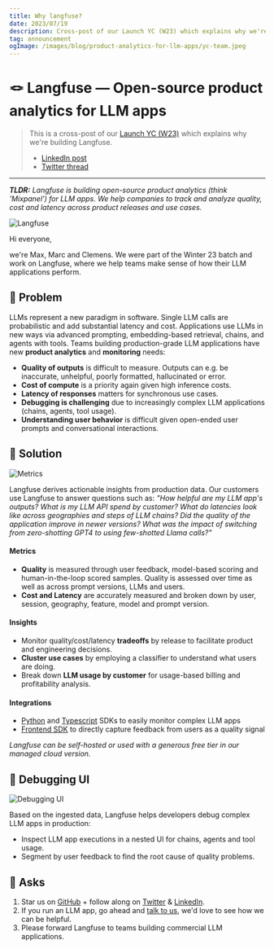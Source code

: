 ```yaml
---
title: Why langfuse?
date: 2023/07/19
description: Cross-post of our Launch YC (W23) which explains why we're building Langfuse.
tag: announcement
ogImage: /images/blog/product-analytics-for-llm-apps/yc-team.jpeg
---
```


# 🪢 Langfuse — Open-source product analytics for LLM apps

> This is a cross-post of our [Launch YC (W23)](https://www.ycombinator.com/launches/J2s-langfuse-open-source-product-analytics-for-llm-apps) which explains why we're building Langfuse.
>
> - [LinkedIn post](https://www.linkedin.com/feed/update/urn:li:activity:7087446200353783808/)
> - [Twitter thread](https://twitter.com/MarcKlingen/status/1681687868534652928)

---

_**TLDR:** Langfuse is building open-source product analytics (think 'Mixpanel') for LLM apps. We help companies to track and analyze quality, cost and latency across product releases and use cases._

![Langfuse](/images/blog/product-analytics-for-llm-apps/yc-team.jpeg)

Hi everyone,

we're Max, Marc and Clemens. We were part of the Winter 23 batch and work on Langfuse, where we help teams make sense of how their LLM applications perform.

## 🤯 Problem

LLMs represent a new paradigm in software. Single LLM calls are probabilistic and add substantial latency and cost. Applications use LLMs in new ways via advanced prompting, embedding-based retrieval, chains, and agents with tools. Teams building production-grade LLM applications have new **product analytics** and **monitoring** needs:

- **Quality of outputs** is difficult to measure. Outputs can e.g. be inaccurate, unhelpful, poorly formatted, hallucinated or error.
- **Cost of compute** is a priority again given high inference costs.
- **Latency of responses** matters for synchronous use cases.
- **Debugging is challenging** due to increasingly complex LLM applications (chains, agents, tool usage).
- **Understanding user behavior** is difficult given open-ended user prompts and conversational interactions.

## 🧠 Solution

![Metrics](/images/blog/product-analytics-for-llm-apps/metrics.png)

Langfuse derives actionable insights from production data. Our customers use Langfuse to answer questions such as: _"How helpful are my LLM app's outputs? What is my LLM API spend by customer? What do latencies look like across geographies and steps of LLM chains? Did the quality of the application improve in newer versions? What was the impact of switching from zero-shotting GPT4 to using few-shotted Llama calls?"_

#### Metrics

- **Quality** is measured through user feedback, model-based scoring and human-in-the-loop scored samples. Quality is assessed over time as well as across prompt versions, LLMs and users.
- **Cost and Latency** are accurately measured and broken down by user, session, geography, feature, model and prompt version.

#### Insights

- Monitor quality/cost/latency **tradeoffs** by release to facilitate product and engineering decisions.
- **Cluster use cases** by employing a classifier to understand what users are doing.
- Break down **LLM usage by customer** for usage-based billing and profitability analysis.

#### Integrations

- [Python](/docs/sdk/python) and [Typescript](/docs/sdk/typescript) SDKs to easily monitor complex LLM apps
- [Frontend SDK](/docs/sdk/typescript) to directly capture feedback from users as a quality signal

_Langfuse can be self-hosted or used with a generous free tier in our managed cloud version._

## 🚧 Debugging UI

![Debugging UI](/images/blog/product-analytics-for-llm-apps/debugging-ui.png)

Based on the ingested data, Langfuse helps developers debug complex LLM apps in production:

- Inspect LLM app executions in a nested UI for chains, agents and tool usage.
- Segment by user feedback to find the root cause of quality problems.

## 🙏 Asks

1. Star us on [GitHub](https://github.com/langfuse/langfuse) + follow along on [Twitter](https://twitter.com/langfuse) & [LinkedIn](https://www.linkedin.com/company/langfuse).
2. If you run an LLM app, go ahead and [talk to us](https://cal.com/marc-kl/langfuse-analytics), we'd love to see how we can be helpful.
3. Please forward Langfuse to teams building commercial LLM applications.
